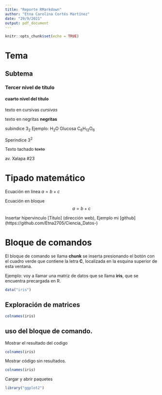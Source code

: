 ---
title: "Reporte RMarkdown"
author: "Etna Carolina Cortés Martínez"
date: "29/9/2021"
output: pdf_document
---

```{r setup, include=FALSE}
knitr::opts_chunk$set(echo = TRUE)
```

# Tema 

## Subtema 

### Tercer nivel de título

#### cuarto nivel del título 


texto en cursivas *cursivas*


texto en negritas **negritas**


subindice 3~2~ Ejemplo: H~2~O  Glucosa C~6~H~12~O~6~


Sperindice 3^2^


Texto tachado ~~texto~~

av. Xalapa #23



# Tipado matemático 

Ecuación en linea $a=b+c$ 

Ecuación en bloque $$a=b+c$$

Insertar hípervinculo [Título] (dirección web),
Ejemplo mi [github] (https://github.com/Etna2705/Ciencia_Datos-)


# Bloque de comandos 
El bloque de comando se llama **chunk** se inserta presionando el botón con el cuadro verde que contiene la letra **C**, localizada en la esquina superior de esta ventana.

Ejemplo: voy a llamar una matriz de datos que se llama **iris**, que se encuentra precargada en R.
```{r}
data("iris")
```

## Exploración de matrices 
```{r}
colnames(iris)
```

## uso del bloque de comando.

Mostrar el resultado del codigo 
```{r echo=FALSE}
colnames(iris)
```

Mostrar código sin resultados.
```{r results=FALSE}
colnames(iris)
```

Cargar y abrir paquetes 
```{r warning=FALSE, message=FALSE}
library("ggplot2")
```

